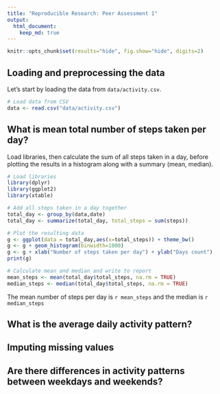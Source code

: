 ```yaml
---
title: "Reproducible Research: Peer Assessment 1"
output: 
  html_document:
    keep_md: true
---
```


```r
knitr::opts_chunk$set(results="hide", fig.show="hide", digits=2)
```

## Loading and preprocessing the data

Let's start by loading the data from `data/activity.csv`.

```r
# Load data from CSV
data <- read.csv("data/activity.csv")

```

## What is mean total number of steps taken per day?

Load libraries, then calculate the sum of all steps taken in a day, before plotting the results in a histogram along with a summary (mean, median).

```r
# Load libraries
library(dplyr)
library(ggplot2)
library(xtable)
```

```r
# Add all steps taken in a day together
total_day <- group_by(data,date)
total_day <- summarize(total_day, total_steps = sum(steps))

# Plot the resulting data
g <- ggplot(data = total_day,aes(x=total_steps)) + theme_bw()
g <- g + geom_histogram(binwidth=1000) 
g <- g + xlab("Number of steps taken per day") + ylab("Days count")
print(g)

# Calculate mean and median and write to report
mean_steps <- mean(total_day$total_steps, na.rm = TRUE)
median_steps <- median(total_day$total_steps, na.rm = TRUE)
```

The mean number of steps per day is `r mean_steps` and the median is `r median_steps`

## What is the average daily activity pattern?



## Imputing missing values



## Are there differences in activity patterns between weekdays and weekends?
